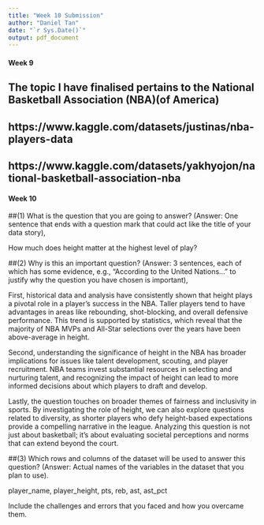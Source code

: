 ```yaml
---
title: "Week 10 Submission"
author: "Daniel Tan"
date: "`r Sys.Date()`"
output: pdf_document
---
```

#### Week 9
## The topic I have finalised pertains to the National Basketball Association (NBA)(of America)

## https://www.kaggle.com/datasets/justinas/nba-players-data
## https://www.kaggle.com/datasets/yakhyojon/national-basketball-association-nba

#### Week 10

##(1) What is the question that you are going to answer? (Answer: One sentence that ends with a question mark that could act like the title of your data story),

How much does height matter at the highest level of play?

##(2) Why is this an important question? (Answer: 3 sentences, each of which has some evidence, e.g., “According to the United Nations...” to justify why the question you have chosen is important),

First, historical data and analysis have consistently shown that height plays a pivotal role in a player's success in the NBA. Taller players tend to have advantages in areas like rebounding, shot-blocking, and overall defensive performance. This trend is supported by statistics, which reveal that the majority of NBA MVPs and All-Star selections over the years have been above-average in height.

Second, understanding the significance of height in the NBA has broader implications for issues like talent development, scouting, and player recruitment. NBA teams invest substantial resources in selecting and nurturing talent, and recognizing the impact of height can lead to more informed decisions about which players to draft and develop.

Lastly, the question touches on broader themes of fairness and inclusivity in sports. By investigating the role of height, we can also explore questions related to diversity, as shorter players who defy height-based expectations provide a compelling narrative in the league. Analyzing this question is not just about basketball; it's about evaluating societal perceptions and norms that can extend beyond the court.


##(3) Which rows and columns of the dataset will be used to answer this question? (Answer: Actual names of the variables in the dataset that you plan to use). 

player_name, player_height, pts, reb, ast, ast_pct

Include the challenges and errors that you faced and how you overcame them.